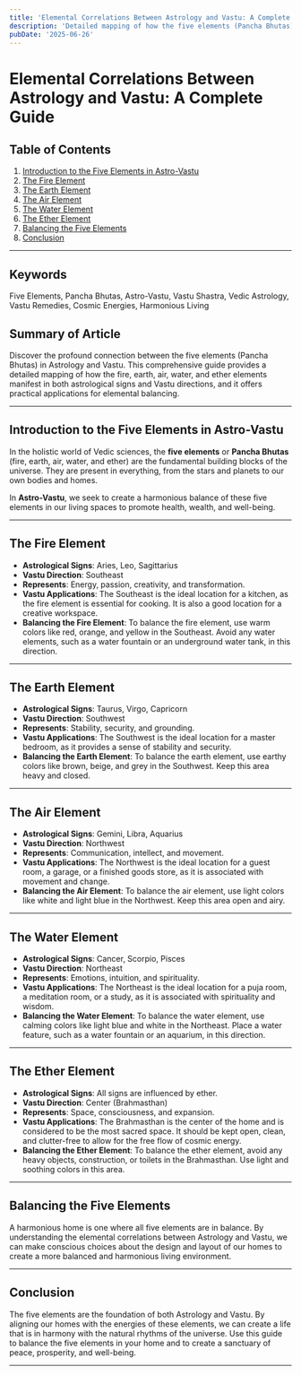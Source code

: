 ```yaml
---
title: 'Elemental Correlations Between Astrology and Vastu: A Complete Guide'
description: 'Detailed mapping of how the five elements (Pancha Bhutas) manifest in both astrological signs and Vastu directions, including fire signs/southeast direction, earth signs/southwest direction, air signs/northwest direction, water signs/northeast direction, and ether's central placement, with applications for elemental balancing.'
pubDate: '2025-06-26'
---
```


# Elemental Correlations Between Astrology and Vastu: A Complete Guide

## Table of Contents
1. [Introduction to the Five Elements in Astro-Vastu](#introduction-to-the-five-elements-in-astro-vastu)
2. [The Fire Element](#the-fire-element)
3. [The Earth Element](#the-earth-element)
4. [The Air Element](#the-air-element)
5. [The Water Element](#the-water-element)
6. [The Ether Element](#the-ether-element)
7. [Balancing the Five Elements](#balancing-the-five-elements)
8. [Conclusion](#conclusion)

---

## Keywords
Five Elements, Pancha Bhutas, Astro-Vastu, Vastu Shastra, Vedic Astrology, Vastu Remedies, Cosmic Energies, Harmonious Living

## Summary of Article
Discover the profound connection between the five elements (Pancha Bhutas) in Astrology and Vastu. This comprehensive guide provides a detailed mapping of how the fire, earth, air, water, and ether elements manifest in both astrological signs and Vastu directions, and it offers practical applications for elemental balancing.

---

## Introduction to the Five Elements in Astro-Vastu

In the holistic world of Vedic sciences, the **five elements** or **Pancha Bhutas** (fire, earth, air, water, and ether) are the fundamental building blocks of the universe. They are present in everything, from the stars and planets to our own bodies and homes.

In **Astro-Vastu**, we seek to create a harmonious balance of these five elements in our living spaces to promote health, wealth, and well-being.

---

## The Fire Element

- **Astrological Signs**: Aries, Leo, Sagittarius
- **Vastu Direction**: Southeast
- **Represents**: Energy, passion, creativity, and transformation.
- **Vastu Applications**: The Southeast is the ideal location for a kitchen, as the fire element is essential for cooking. It is also a good location for a creative workspace.
- **Balancing the Fire Element**: To balance the fire element, use warm colors like red, orange, and yellow in the Southeast. Avoid any water elements, such as a water fountain or an underground water tank, in this direction.

---

## The Earth Element

- **Astrological Signs**: Taurus, Virgo, Capricorn
- **Vastu Direction**: Southwest
- **Represents**: Stability, security, and grounding.
- **Vastu Applications**: The Southwest is the ideal location for a master bedroom, as it provides a sense of stability and security.
- **Balancing the Earth Element**: To balance the earth element, use earthy colors like brown, beige, and grey in the Southwest. Keep this area heavy and closed.

---

## The Air Element

- **Astrological Signs**: Gemini, Libra, Aquarius
- **Vastu Direction**: Northwest
- **Represents**: Communication, intellect, and movement.
- **Vastu Applications**: The Northwest is the ideal location for a guest room, a garage, or a finished goods store, as it is associated with movement and change.
- **Balancing the Air Element**: To balance the air element, use light colors like white and light blue in the Northwest. Keep this area open and airy.

---

## The Water Element

- **Astrological Signs**: Cancer, Scorpio, Pisces
- **Vastu Direction**: Northeast
- **Represents**: Emotions, intuition, and spirituality.
- **Vastu Applications**: The Northeast is the ideal location for a puja room, a meditation room, or a study, as it is associated with spirituality and wisdom.
- **Balancing the Water Element**: To balance the water element, use calming colors like light blue and white in the Northeast. Place a water feature, such as a water fountain or an aquarium, in this direction.

---

## The Ether Element

- **Astrological Signs**: All signs are influenced by ether.
- **Vastu Direction**: Center (Brahmasthan)
- **Represents**: Space, consciousness, and expansion.
- **Vastu Applications**: The Brahmasthan is the center of the home and is considered to be the most sacred space. It should be kept open, clean, and clutter-free to allow for the free flow of cosmic energy.
- **Balancing the Ether Element**: To balance the ether element, avoid any heavy objects, construction, or toilets in the Brahmasthan. Use light and soothing colors in this area.

---

## Balancing the Five Elements

A harmonious home is one where all five elements are in balance. By understanding the elemental correlations between Astrology and Vastu, we can make conscious choices about the design and layout of our homes to create a more balanced and harmonious living environment.

---

## Conclusion

The five elements are the foundation of both Astrology and Vastu. By aligning our homes with the energies of these elements, we can create a life that is in harmony with the natural rhythms of the universe. Use this guide to balance the five elements in your home and to create a sanctuary of peace, prosperity, and well-being.

---
